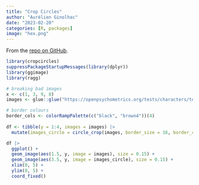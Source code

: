 ```yaml
---
title: "Crop Circles"
author: "Aurélien Ginolhac"
date: "2023-02-20"
categories: [R, packages]
image: "hex.png"
---
```




From the [repo on GitHub](https://github.com/doehm/cropcircles).

```r
library(cropcircles)
suppressPackageStartupMessages(library(dplyr))
library(ggimage)
library(ragg)

# breaking bad images
x <- c(1, 3, 9, 8)
images <- glue::glue("https://openpsychometrics.org/tests/characters/test-resources/pics/BB/{x}.jpg")

# border colours
border_cols <- colorRampPalette(c("black", "brown4"))(4)
  
df <- tibble(y = 1:4, images = images) |> 
  mutate(images_circle = circle_crop(images, border_size = 16, border_colour = border_cols))

df |> 
  ggplot() +
  geom_image(aes(1.5, y, image = images), size = 0.15) +
  geom_image(aes(3.5, y, image = images_circle), size = 0.15) +
  xlim(0, 5) +
  ylim(0, 5) +
  coord_fixed()
```
